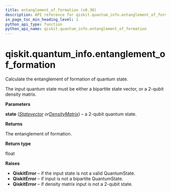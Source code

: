 ```yaml
---
title: entanglement_of_formation (v0.30)
description: API reference for qiskit.quantum_info.entanglement_of_formation in qiskit v0.30
in_page_toc_min_heading_level: 1
python_api_type: function
python_api_name: qiskit.quantum_info.entanglement_of_formation
---
```


<span id="qiskit-quantum-info-entanglement-of-formation" />

# qiskit.quantum\_info.entanglement\_of\_formation

<Function id="qiskit.quantum_info.entanglement_of_formation" isDedicatedPage={true} github="https://github.com/qiskit/qiskit/tree/stable/0.18/qiskit/quantum_info/states/measures.py" signature="entanglement_of_formation(state)">
  Calculate the entanglement of formation of quantum state.

  The input quantum state must be either a bipartite state vector, or a 2-qubit density matrix.

  **Parameters**

  **state** ([*Statevector*](qiskit.quantum_info.Statevector "qiskit.quantum_info.Statevector")  *or*[*DensityMatrix*](qiskit.quantum_info.DensityMatrix "qiskit.quantum_info.DensityMatrix")) – a 2-qubit quantum state.

  **Returns**

  The entanglement of formation.

  **Return type**

  float

  **Raises**

  *   **QiskitError** – if the input state is not a valid QuantumState.
  *   **QiskitError** – if input is not a bipartite QuantumState.
  *   **QiskitError** – if density matrix input is not a 2-qubit state.
</Function>

